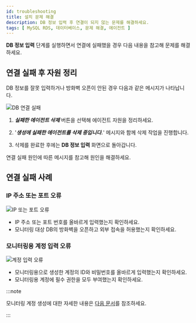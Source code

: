 ```yaml
---
id: troubleshooting
title: 설치 문제 해결
description: DB 정보 입력 후 연결이 되지 않는 문제를 해결하세요.
tags: [ MySQL RDS, 데이터베이스, 문제 해결, 에이전트 ]
---
```


**DB 정보 입력** 단계를 실행하면서 연결에 실패했을 경우 다음 내용을 참고해 문제를 해결하세요.

## 연결 실패 후 자원 정리

DB 정보를 잘못 입력하거나 방화벽 오픈이 안된 경우 다음과 같은 메시지가 나타납니다.

![DB 연결 실패](/img/mysql-rds-db-info-fail.png)

1. ***실패한 에이전트 삭제*** 버튼을 선택해 에이전트 자원을 정리하세요.

1. '***생성에 실패한 에이전트를 삭제 중입니다.***' 메시지와 함께 삭제 작업을 진행합니다.

1. 삭제를 완료한 후에는 **DB 정보 입력** 화면으로 돌아갑니다.

연결 실패 원인에 따른 메시지를 참고해 원인을 해결하세요.


## 연결 실패 사례

### IP 주소 또는 포트 오류

![IP 또는 포트 오류](/img/mysql-rds-db-fail-01.png)

* IP 주소 또는 포트 번호를 올바르게 입력했는지 확인하세요.
* 모니터링 대상 DB의 방화벽을 오픈하고 외부 접속을 허용했는지 확인하세요.

### 모니터링용 계정 입력 오류

![계정 입력 오류](/img/mysql-rds-db-fail-02.png)

* 모니터링용으로 생성한 계정의 ID와 비밀번호를 올바르게 입력했는지 확인하세요.
* 모니터링용 계정에 필수 권한을 모두 부여했는지 확인하세요.

:::note

모니터링 계정 생성에 대한 자세한 내용은 [다음 문서](install-agent#uid)를 참조하세요.

:::